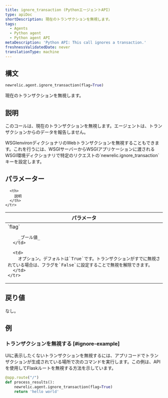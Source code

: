 ```yaml
---
title: ignore_transaction (PythonエージェントAPI)
type: apiDoc
shortDescription: 現在のトランザクションを無視します。
tags:
  - Agents
  - Python agent
  - Python agent API
metaDescription: 'Python API: This call ignores a transaction.'
freshnessValidatedDate: never
translationType: machine
---
```


## 構文

```py
newrelic.agent.ignore_transaction(flag=True)
```

現在のトランザクションを無視します。

## 説明

このコールは、現在のトランザクションを無視します。エージェントは、トランザクションからのデータを報告しません。

<Callout variant="tip">
  WSGIenvironディクショナリのWebトランザクションを無視することもできます。これを行うには、WSGIサーバーからWSGIアプリケーションに渡されるWSGI環境ディクショナリで特定のリクエストの`newrelic.ignore_transaction`キーを設定します。
</Callout>

## パラメーター

<table>
  <thead>
    <tr>
      <th width="25%">
        パラメータ
      </th>

      <th>
        説明
      </th>
    </tr>
  </thead>

  <tbody>
    <tr>
      <td>
        `flag`

        _ブール値_
      </td>

      <td>
        オプション。デフォルトは`True`です。トランザクションがすでに無視されている場合は、フラグを`False`に設定することで無視を解除できます。
      </td>
    </tr>
  </tbody>
</table>

## 戻り値

なし。

## 例

### トランザクションを無視する [#ignore-example]

UIに表示したくないトランザクションを無視するには、アプリコードでトランザクションが生成されている場所で次のコマンドを実行します。この例は、APIを使用してFlaskルートを無視する方法を示しています。

```py
@app.route("/")
def process_results():
    newrelic.agent.ignore_transaction(flag=True)
    return 'hello world'
```